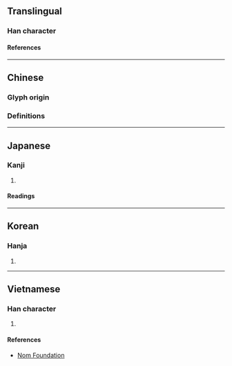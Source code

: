 {{character info}}
==Translingual==

===Han character===
{{Han char|rn=64|rad=手|as=16|sn=19|four=|canj=QMHM|ids=⿰扌歷}}

====References====
{{Han ref|kx=0462.280|dkj=12957|dj=0811.280|hdz=31982.090|uh=650A}}

----

==Chinese==

===Glyph origin===
{{Han etym}}

===Definitions===
{{zh-see|擽|v}}

----

==Japanese==

===Kanji===
{{ja-kanji|grade=|rs=手16}}

# {{rfdef|ja|sort=手16}}

====Readings====
{{ja-readings
|on=ふき, りゃく
|kun=うつ
}}

----

==Korean==

===Hanja===
{{ko-hanja|hangeul=[[려]]>[[여]]|eumhun=|rv=ryeo>yeo|mr=ryŏ>yŏ|y=lye>ye}}

# {{rfdef|ko|sort=手16}}

----

==Vietnamese==

===Han character===
{{vi-readings|rs=手16|reading=[[lách]], [[rạch]], [[rịch]], [[vạch]]}}

# {{rfdef|vi|sort=手16}}

====References====
* [http://nomfoundation.org/common/nom_details.php?codepoint=650a Nom Foundation]